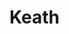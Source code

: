 
# Keath
<ProjectDetails
  region="Riverlands"
  house="House Keath"
  type="Keep"
  status="Completed"
  warp="/warp keath"
  projectLead="NoMoreFun_"
  dateStarted="2018-02-27T08:00:00+00:00"
  dateCompleted="2018-02-27T08:00:00+00:00"
/>
